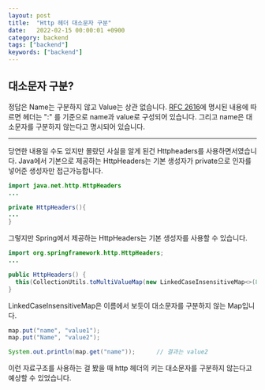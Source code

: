 ```yaml
---
layout: post
title:  "Http 헤더 대소문자 구분"
date:   2022-02-15 00:00:01 +0900
category: backend
tags: ["backend"]
keywords: ["backend"]
---
```


## 대소문자 구분?

정답은 Name는 구분하지 않고 Value는 상관 없습니다.
[RFC 2616](https://www.w3.org/Protocols/rfc2616/rfc2616-sec4.html#sec4.2)에 명시된 내용에 따르면 헤더는 ":" 를 기준으로 name과 value로 구성되어 있습니다.
그리고 name은 대소문자를 구분하지 않는다고 명시되어 있습니다.

---

당연한 내용일 수도 있지만 몰랐던 사실을 알게 된건 Httpheaders를 사용하면서였습니다.
Java에서 기본으로 제공하는 HttpHeaders는 기본 생성자가 private으로 인자를 넣어준 생성자만 접근가능합니다.

```java
import java.net.http.HttpHeaders
...

private HttpHeaders(){
...
}
```

그렇지만 Spring에서 제공하는 HttpHeaders는 기본 생성자를 사용할 수 있습니다.

```java
import org.springframework.http.HttpHeaders;
...

public HttpHeaders() {
  this(CollectionUtils.toMultiValueMap(new LinkedCaseInsensitiveMap<>(8, Locale.ENGLISH)));
}
```

LinkedCaseInsensitiveMap은 이름에서 보듯이 대소문자를 구분하지 않는 Map입니다.

```java
map.put("name", "value1");
map.put("Name", "value2");

System.out.println(map.get("name"));      // 결과는 value2
```

이런 자료구조를 사용하는 걸 봤을 때 http 헤더의 키는 대소문자를 구분하지 않는다고 예상할 수 있었습니다.